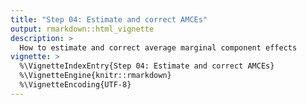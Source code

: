 ```yaml
---
title: "Step 04: Estimate and correct AMCEs"
output: rmarkdown::html_vignette
description: >
  How to estimate and correct average marginal component effects
vignette: >
  %\VignetteIndexEntry{Step 04: Estimate and correct AMCEs}
  %\VignetteEngine{knitr::rmarkdown}
  %\VignetteEncoding{UTF-8}
---
```

